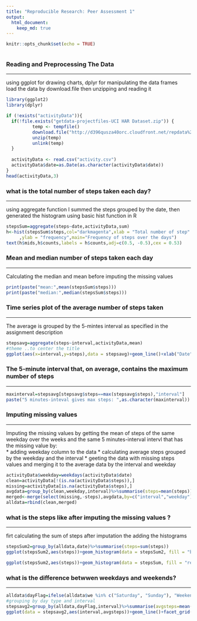 ```yaml
---
title: "Reproducible Research: Peer Assessment 1"
output: 
  html_document:
    keep_md: true
---
```


```r
knitr::opts_chunk$set(echo = TRUE)
```

```r
```
### Reading and Preprocessing The Data
___
using ggplot for drawing charts, dplyr for manipulating the data frames  
load the data by download.file then unzipping and reading it
```r
library(ggplot2)
library(dplyr)

if (!exists("activityData")){
  if(!file.exists("getdata-projectfiles-UCI HAR Dataset.zip")) {
          temp <- tempfile()
          download.file("http://d396qusza40orc.cloudfront.net/repdata%2Fdata%2Factivity.zip",temp)
          unzip(temp)
          unlink(temp)
  }
  
  activityData <- read.csv("activity.csv")
  activityData$date=as.Date(as.character(activityData$date))
}
head(activityData,3)
```

### what is the total number of steps taken each day?
___
using aggregate function I summed the steps grouped by the date, then generated the histogram using basic hist function in R

```r
stepsSum=aggregate(steps~date,activityData,sum)
h<-hist(stepsSum$steps,col="darkmagenta",xlab = "Total number of step"
     ,ylab = "frequency",main="Frequency of steps over the days")
text(h$mids,h$counts,labels = h$counts,adj=c(0.5, -0.5),cex = 0.53)
```


### Mean and median number of steps taken each day
___
Calculating the median and mean before imputing the missing values
```r
print(paste("mean:",mean(stepsSum$steps)))
print(paste("median:",median(stepsSum$steps)))
```

### Time series plot of the average number of steps taken
___
The average is grouped by the 5-mintes interval as specified in the assignment description 

```r
stepsavg=aggregate(steps~interval,activityData,mean)
#theme ..to center the title 
ggplot(aes(x=interval,y=steps),data = stepsavg)+geom_line()+xlab("Date")+ylab("Average of steps")+ggtitle("Time series of the average number of steps")+  theme(plot.title = element_text(hjust = 0.5))
```
### The 5-minute interval that, on average, contains the maximum number of steps
___
```r
maxinterval=stepsavg[stepsavg$steps==max(stepsavg$steps),"interval"]
paste("5 minutes-inteval gives max steps: ",as.character(maxinterval))
```

### Imputing missing values
___
Imputing the missing values by getting the mean of steps of the same weekday over the weeks and the same 5 minutes-interval intervl that has the missing value by:  
* adding weekday column to the data
* calculating average steps grouped by the weekday and the interval
* geeting the data with missing steps values and merging it to the average data by the interval and weekday
```r
activityData$weekday=weekdays(activityData$date)
clean=activityData[!(is.na(activityData$steps)),]
missing=activityData[is.na(activityData$steps),]
avgdata=group_by(clean,weekday,interval)%>%summarise(steps=mean(steps))
merged<-merge(select(missing,-steps),avgdata,by=c("interval","weekday"),all.x = TRUE)
alldata=rbind(clean,merged)
```

### what is the steps like after imputing the missing values ?
___
firt calculating the sum of steps after imputation the adding the histograms 
```r
stepsSum2=group_by(alldata,date)%>%summarise(steps=sum(steps))
ggplot(stepsSum2,aes(steps))+geom_histogram(data = stepsSum2, fill = "blue", alpha =0.6,binwidth = 1500 )+ggtitle("Total steps frequency after imputing the missing values")+theme(plot.title = element_text(hjust = 0.5))
```
```r
ggplot(stepsSum2,aes(steps))+geom_histogram(data = stepsSum, fill = "red",alpha=0.3) +geom_histogram(data = stepsSum2, fill = "blue",alpha=0.3)+ggtitle("The histograms of the total steps before and after imputation")+theme(plot.title = element_text(hjust = 0.5))
```

### what is the difference betwwen weekdays and weekends?
___
```r
alldata$dayFlag=ifelse(alldata$we %in% c("Saturday", "Sunday"), "Weekend", "Weekday")
#grouping by day type and interval
stepsavg2=group_by(alldata,dayFlag,interval)%>%summarise(avgsteps=mean(steps))
ggplot(data = stepsavg2,aes(interval,avgsteps))+geom_line()+facet_grid(.~dayFlag)+xlab("5-minutes interval")+ylab("Avergae number of steps")+ggtitle("Averge steps by intrval depending on day type")+theme(plot.title = element_text(hjust = 0.5))
```
